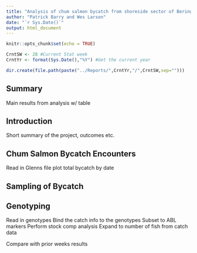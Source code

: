```yaml
---
title: "Analysis of chum salmon bycatch from shoreside sector of Bering Sea Aleutian Islands pollock trawl fishery."
author: "Patrick Barry and Wes Larson"
date: "`r Sys.Date()`"
output: html_document
---
```


```r
knitr::opts_chunk$set(echo = TRUE)

CrntSW <- 28 #Current Stat week
CrntYr <- format(Sys.Date(),"%Y") #Get the current year

dir.create(file.path(paste("../Reports/",CrntYr,"/",CrntSW,sep="")))
```

## Summary

Main results from analysis w/ table

## Introduction

Short summary of the project, outcomes etc. 

## Chum Salmon Bycatch Encounters 

Read in Glenns file
plot total bycatch by date

## Sampling of Bycatch



## Genotyping 
Read in genotypes
Bind the catch info to the genotypes
Subset to ABL markers
Perform stock comp analysis 
Expand to number of fish from catch data

Compare with prior weeks results


